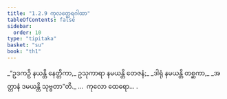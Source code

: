```yaml
---
title: "1.2.9 ကုလတ္ထေရဂါထာ"
tableOfContents: false
sidebar:
  order: 10
type: "tipitaka"
basket: "su"
book: "th1"
---
```



<DynamicBreadcrumb />

<Division number="19" book="th1">

<Paragraph number="44" type="verses" book="th1">
_“ဥဒကဉှိ နယန္တိ နေတ္တိကာ,_  
ဥသုကာရာ နမယန္တိ တေဇနံ;_  
_ဒါရုံ နမယန္တိ တစ္ဆကာ,_  
_အတ္တာနံ ဒမယန္တိ သုဗ္ဗတာ”တိ._  


</Paragraph>
</Division>

<Paragraph number="45" type="center" book="th1">
…  ကုလော ထေရော… .
</Paragraph>